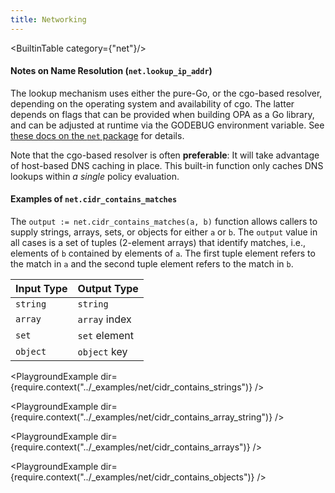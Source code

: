 ```yaml
---
title: Networking
---
```

<BuiltinTable category={"net"}/>

#### Notes on Name Resolution (`net.lookup_ip_addr`)

The lookup mechanism uses either the pure-Go, or the cgo-based resolver, depending on the operating system and availability of cgo.
The latter depends on flags that can be provided when building OPA as a Go library, and can be adjusted at runtime via the GODEBUG environment variable.
See [these docs on the `net` package](https://pkg.go.dev/net@go1.17.3#hdr-Name_Resolution) for details.

Note that the cgo-based resolver is often **preferable**: It will take advantage of host-based DNS caching in place.
This built-in function only caches DNS lookups within _a single_ policy evaluation.

#### Examples of `net.cidr_contains_matches`

The `output := net.cidr_contains_matches(a, b)` function allows callers to supply
strings, arrays, sets, or objects for either `a` or `b`. The `output` value in
all cases is a set of tuples (2-element arrays) that identify matches, i.e.,
elements of `b` contained by elements of `a`. The first tuple element refers to
the match in `a` and the second tuple element refers to the match in `b`.

| Input Type | Output Type   |
| ---------- | ------------- |
| `string`   | `string`      |
| `array`    | `array` index |
| `set`      | `set` element |
| `object`   | `object` key  |

<PlaygroundExample dir={require.context("../_examples/net/cidr_contains_strings")} />

<PlaygroundExample dir={require.context("../_examples/net/cidr_contains_array_string")} />

<PlaygroundExample dir={require.context("../_examples/net/cidr_contains_arrays")} />

<PlaygroundExample dir={require.context("../_examples/net/cidr_contains_objects")} />
